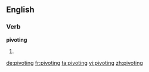 ==English==

===Verb===
'''pivoting'''

# {{present participle of|pivot}}

[[de:pivoting]]
[[fr:pivoting]]
[[ta:pivoting]]
[[vi:pivoting]]
[[zh:pivoting]]